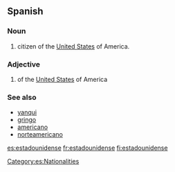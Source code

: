 ==Spanish==
===Noun===
{{es-noun-mf|f=estadounidense|pl=estadounidenses}}
# citizen of the [[United States]] of America.
===Adjective===
{{es-adj|f=estadounidense|pl=estadounidenses}}
# of the [[United States]] of America
===See also===
*[[yanqui]]
*[[gringo]]
*[[americano]]
*[[norteamericano]]

[[Category:es:Nationalities]]

[[es:estadounidense]]
[[fr:estadounidense]]
[[fi:estadounidense]]